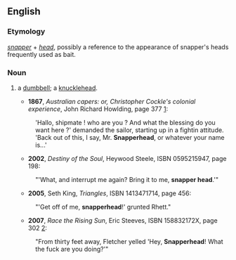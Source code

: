 ==English==
===Etymology===
''[[snapper]]'' + ''[[head]]'', possibly a reference to the appearance of snapper's heads frequently used as bait.

===Noun===
{{en-noun}}

# {{slang}} a [[dumbbell]]; a [[knucklehead]].
#*'''1867''', ''Australian capers: or, Christopher Cockle's colonial experience'', John Richard Howlding, page 377 [http://books.google.com/books?id=CMsBAAAAQAAJ]:
#:'Hallo, shipmate ! who are you ? And what the blessing do you want here ?' demanded the sailor, starting up in a fightin attitude.  'Back out of this, I say, Mr. '''Snapperhead''', or whatever your name is...'
#*'''2002''', ''Destiny of the Soul'', Heywood Steele, ISBN 0595215947, page 198:
#:"'What, and interrupt me again?  Bring it to me, '''snapper head'''.'"
#*'''2005''', Seth King, ''Triangles'', ISBN 1413471714, page 456:
#:"'Get off of me, '''snapperhead'''!' grunted Rhett."
#*'''2007''', ''Race the Rising Sun'', Eric Steeves, ISBN 158832172X, page 302 [http://books.google.com/books?id=qGDX7wnPaZAC]:
#:"From thirty feet away, Fletcher yelled 'Hey, '''Snapperhead'''!  What the fuck are you doing?'"
